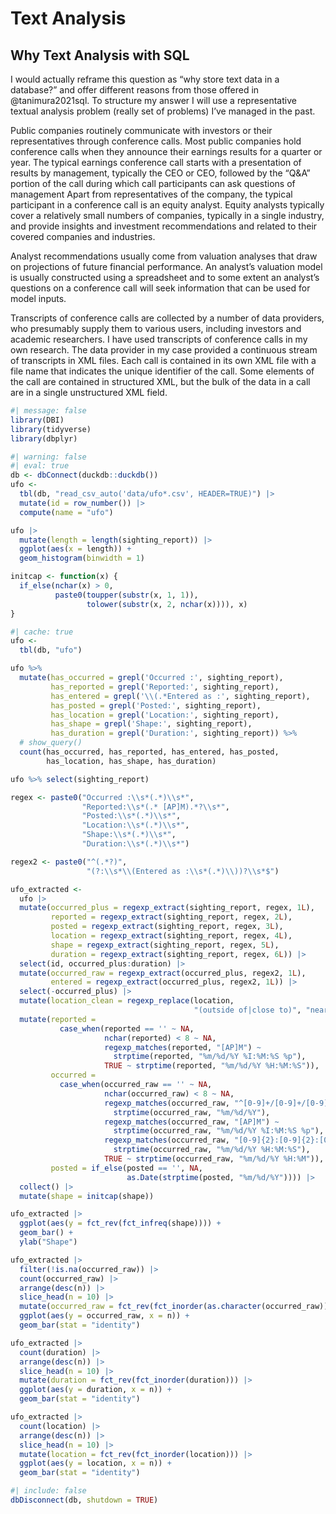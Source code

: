 # Text Analysis

## Why Text Analysis with SQL

I would actually reframe this question as "why store text data in a database?" and offer different reasons from those offered in @tanimura2021sql.
To structure my answer I will use a representative textual analysis problem (really set of problems) I've managed in the past.

Public companies routinely communicate with investors or their representatives through conference calls.
Most public companies hold conference calls when they announce their earnings results for a quarter or year.
The typical earnings conference call starts with a presentation of results by management, typically the CEO or CEO, followed by the "Q&A" portion of the call during which call participants can ask questions of management
Apart from representatives of the company, the typical participant in a conference call is an equity analyst.
Equity analysts typically cover a relatively small numbers of companies, typically in a single industry, and provide insights and investment recommendations and related to their covered companies and industries.

Analyst recommendations usually come from valuation analyses that draw on projections of future financial performance.
An analyst's valuation model is usually constructed using a spreadsheet and to some extent an analyst's questions on a conference call will seek information that can be used for model inputs.

Transcripts of conference calls are collected by a number of data providers, who presumably supply them to various users, including investors and academic researchers.
I have used transcripts of conference calls in my own research.
The data provider in my case provided a continuous stream of transcripts in XML files.
Each call is contained in its own XML file with a file name that indicates the unique identifier of the call.
Some elements of the call are contained in structured XML, but the bulk of the data in a call are in a single unstructured XML field.

```r
#| message: false
library(DBI)
library(tidyverse)
library(dbplyr)
```

```r
#| warning: false
#| eval: true 
db <- dbConnect(duckdb::duckdb())
ufo <-
  tbl(db, "read_csv_auto('data/ufo*.csv', HEADER=TRUE)") |>
  mutate(id = row_number()) |> 
  compute(name = "ufo")
```

```r
ufo |>
  mutate(length = length(sighting_report)) |>
  ggplot(aes(x = length)) +
  geom_histogram(binwidth = 1)
```

```r
initcap <- function(x) {
  if_else(nchar(x) > 0,
          paste0(toupper(substr(x, 1, 1)),
                 tolower(substr(x, 2, nchar(x)))), x)
}
```

```r
#| cache: true
ufo <- 
  tbl(db, "ufo") 
```

```r
ufo %>%
  mutate(has_occurred = grepl('Occurred :', sighting_report),
         has_reported = grepl('Reported:', sighting_report),
         has_entered = grepl('\\(.*Entered as :', sighting_report),
         has_posted = grepl('Posted:', sighting_report),
         has_location = grepl('Location:', sighting_report),
         has_shape = grepl('Shape:', sighting_report),
         has_duration = grepl('Duration:', sighting_report)) %>%
  # show_query()
  count(has_occurred, has_reported, has_entered, has_posted,
        has_location, has_shape, has_duration)
```
```r
ufo %>% select(sighting_report)
```

```r
regex <- paste0("Occurred :\\s*(.*)\\s*",
                "Reported:\\s*(.* [AP]M).*?\\s*",
                "Posted:\\s*(.*)\\s*",
                "Location:\\s*(.*)\\s*",
                "Shape:\\s*(.*)\\s*",
                "Duration:\\s*(.*)\\s*")

regex2 <- paste0("^(.*?)",
                 "(?:\\s*\\(Entered as :\\s*(.*)\\))?\\s*$")

ufo_extracted <- 
  ufo |>
  mutate(occurred_plus = regexp_extract(sighting_report, regex, 1L),
         reported = regexp_extract(sighting_report, regex, 2L),
         posted = regexp_extract(sighting_report, regex, 3L),
         location = regexp_extract(sighting_report, regex, 4L),
         shape = regexp_extract(sighting_report, regex, 5L),
         duration = regexp_extract(sighting_report, regex, 6L)) |>
  select(id, occurred_plus:duration) |>
  mutate(occurred_raw = regexp_extract(occurred_plus, regex2, 1L),
         entered = regexp_extract(occurred_plus, regex2, 1L)) |>
  select(-occurred_plus) |>
  mutate(location_clean = regexp_replace(location, 
                                         "(outside of|close to)", "near")) |>
  mutate(reported = 
           case_when(reported == '' ~ NA,
                     nchar(reported) < 8 ~ NA,
                     regexp_matches(reported, "[AP]M") ~
                       strptime(reported, "%m/%d/%Y %I:%M:%S %p"),
                     TRUE ~ strptime(reported, "%m/%d/%Y %H:%M:%S")),
         occurred = 
           case_when(occurred_raw == '' ~ NA,
                     nchar(occurred_raw) < 8 ~ NA,
                     regexp_matches(occurred_raw, "^[0-9]+/[0-9]+/[0-9]{4}$") ~
                       strptime(occurred_raw, "%m/%d/%Y"),
                     regexp_matches(occurred_raw, "[AP]M") ~
                       strptime(occurred_raw, "%m/%d/%Y %I:%M:%S %p"),
                     regexp_matches(occurred_raw, "[0-9]{2}:[0-9]{2}:[0-9]{2}") ~
                       strptime(occurred_raw, "%m/%d/%Y %H:%M:%S"),
                     TRUE ~ strptime(occurred_raw, "%m/%d/%Y %H:%M")),
         posted = if_else(posted == '', NA, 
                          as.Date(strptime(posted, "%m/%d/%Y")))) |>
  collect() |>
  mutate(shape = initcap(shape)) 
```

```r
ufo_extracted |>
  ggplot(aes(y = fct_rev(fct_infreq(shape)))) +
  geom_bar() +
  ylab("Shape")
```

```r
ufo_extracted |>
  filter(!is.na(occurred_raw)) |>
  count(occurred_raw) |>
  arrange(desc(n)) |>
  slice_head(n = 10) |>
  mutate(occurred_raw = fct_rev(fct_inorder(as.character(occurred_raw)))) |>
  ggplot(aes(y = occurred_raw, x = n)) +
  geom_bar(stat = "identity")
```


```r
ufo_extracted |>
  count(duration) |>
  arrange(desc(n)) |>
  slice_head(n = 10) |>
  mutate(duration = fct_rev(fct_inorder(duration))) |>
  ggplot(aes(y = duration, x = n)) +
  geom_bar(stat = "identity")
```

```r
ufo_extracted |>
  count(location) |>
  arrange(desc(n)) |>
  slice_head(n = 10) |>
  mutate(location = fct_rev(fct_inorder(location))) |>
  ggplot(aes(y = location, x = n)) +
  geom_bar(stat = "identity")
```

```r
#| include: false
dbDisconnect(db, shutdown = TRUE)
```
